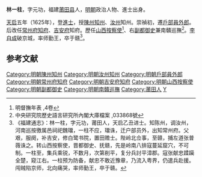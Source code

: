 {{Otheruses|林一柱|other=同名或類似名的其它條目描述}}
'''林一柱'''，字元功，福建[[莆田县|莆田县]]人，[[明朝|明朝]]政治人物、進士出身。

[[天启_(明朝)|天启]]五年（1625年），登[[進士|進士]]，授[[陳州|陳州]][[知州|知州]]、[[汝州|汝州]]知州。崇禎初，遷[[戶部|戶部]][[員外郎|員外郎]]。后改任[[常州府|常州府]][[知府|知府]]、[[吉安府|吉安府]]知府。歷任[[山西|山西]][[按察使|按察使]]<ref>明督撫年表 ,4卷</ref>、右[[副都御史|副都御史]]兼南贛巡撫<ref>中央研究院歷史語言研究所內閣大庫檔案 ,033868號</ref>。[[李自成|李自成]]破京城，率师勤王，卒于赣<ref>《福建通志》：林一柱，字元功，莆田人，天启乙丑进士。知陈州，调汝州，河南巡按徼属邑祠祀魏璫，一柱不应，璫诛，迁户部员外，出知常州府。父艰，服阕，补吉安，修白鹭书院，置田赡士。陛岭北佥事，至赣，捕左道张普薇诛之。转山西按察使，晋都御史、抚赣，先是岭南八排寇蔓延窟穴，不可制。一柱至，集兵乘锐，不数月，次第削平，复分兵討平漳郡。寇张献忠蹂躏全楚，窥江右。一柱预为防备，献忠不敢近豫章，乃流入粤界，仍遣兵赴援。闯贼陷京师，北向痛哭，率师勤王，卒于赣。</ref>。

==参考文献==
{{reflist}}

{{明朝人物小作品}}
{{天啓五年乙丑科殿試金榜}}
{{DEFAULTSORT:Lin林}}
[[Category:明朝陳州知州|Category:明朝陳州知州]]
[[Category:明朝汝州知州|Category:明朝汝州知州]]
[[Category:明朝戶部員外郎|Category:明朝戶部員外郎]]
[[Category:明朝常州府知府|Category:明朝常州府知府]]
[[Category:明朝吉安府知府|Category:明朝吉安府知府]]
[[Category:明朝山西按察使|Category:明朝山西按察使]]
[[Category:明朝副都御史|Category:明朝副都御史]]
[[Category:明朝南贛巡撫|Category:明朝南贛巡撫]]
[[Category:莆田人|Category:莆田人]]
[[Category:林姓|Y]]